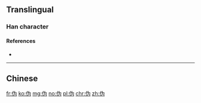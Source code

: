 {{also|偽|僞}}
==Translingual==

===Han character===
{{Han char|rn=9|rad=人|as=04|sn=6|four=|canj=OIKS|ids=⿰亻为}}

====References====
* {{Han ref|kx=0096.121|hdz=10126.040|uh=4F2A|ud=20266}}

----

==Chinese==
{{zh-see|偽}}
{{zh-see|僞}}

[[fr:伪]]
[[ko:伪]]
[[mg:伪]]
[[no:伪]]
[[pl:伪]]
[[chr:伪]]
[[zh:伪]]